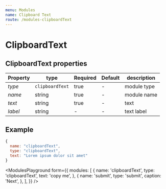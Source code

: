 ```yaml
---
menu: Modules
name: Clipboard Text
route: /modules-clipboardText
---
```


# ClipboardText

## ClipboardText properties

| Property     | type           | Required | Default | description |
| ------------ | -------------- | -------- | ------- | ----------- |
| *type*       | `clipboardText`| true     | -       | module type |
| *name*       | string         | true     | -       | module name |
| *text*       | string         | true     | -       | text        |
| *label*      | string         | -        | -       | text label  |


## Example
```jsx
{
  name: "clipboardText",
  type: "clipboardText",
  text: "Lorem ipsum dolor sit amet"
}
```

<ModulesPlayground
  form={{
    modules: [
      {
        name: 'clipboardText',
        type: 'clipboardText',
        text: 'copy me',
      },
      {
        name: 'submit',
        type: 'submit',
        caption: 'Next',
      },
    ],
  }}
/>

